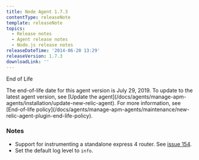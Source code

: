 ```yaml
---
title: Node Agent 1.7.3
contentType: releaseNote
template: releaseNote
topics:
  - Release notes
  - Agent release notes
  - Node.js release notes
releaseDateTime: '2014-06-20 13:29'
releaseVersion: 1.7.3
downloadLink: ''
---
```


End of Life

<Callout variant="important">
  The end-of-life date for this agent version is July 29, 2019. To update to the latest agent version, see [Update the agent](/docs/agents/manage-apm-agents/installation/update-new-relic-agent). For more information, see [End-of-life policy](/docs/agents/manage-apm-agents/maintenance/new-relic-agent-plugin-end-life-policy).
</Callout>

### Notes

* Support for instrumenting a standalone express 4 router. See [issue 154](https://github.com/newrelic/node-newrelic/pull/154).
* Set the default log level to `info`.
